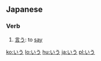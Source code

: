 ==Japanese==
===Verb===
{{ja-verb|h|rom=iu}}
#[[言う]]: to [[say]]

[[ko:いう]]
[[lo:いう]]
[[hu:いう]]
[[ja:いう]]
[[pl:いう]]